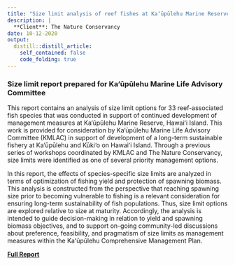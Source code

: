 ```yaml
---
title: "Size limit analysis of reef fishes at Ka‘ūpūlehu Marine Reserve"
description: |
  **Client**: The Nature Conservancy
date: 10-12-2020
output:
  distill::distill_article:
    self_contained: false
    code_folding: true
---
```


### Size limit report prepared for Ka‘ūpūlehu Marine Life Advisory Committee

This report contains an analysis of size limit options for 33 reef-associated fish species that was conducted in support of continued development of management measures at Ka‘ūpūlehu Marine Reserve, Hawaiʻi Island. This work is provided for consideration by Ka‘ūpūlehu Marine Life Advisory Committee (KMLAC) in support of development of a long-term sustainable fishery at Ka‘ūpūlehu and Kūki‘o on Hawaiʻi Island. Through a previous series of workshops coordinated by KMLAC and The Nature Conservancy, size limits were identified as one of several priority management options.

In this report, the effects of species-specific size limits are analyzed in terms of optimization of fishing yield and protection of spawning biomass. This analysis is constructed from the perspective that reaching spawning size prior to becoming vulnerable to fishing is a relevant consideration for ensuring long-term sustainability of fish populations. Thus, size limit options are explored relative to size at maturity. Accordingly, the analysis is intended to guide decision-making in relation to yield and spawning biomass objectives, and to support on-going community-led discussions about preference, feasibility, and pragmatism of size limits as management measures within the Kaʻūpūlehu Comprehensive Management Plan.

[**Full Report**](Size Limit Analysis Report_KMLAC.pdf)

<!-- *** -->

<!-- <div align="left"> <font size="+2"> **Example Code** </font>  -->
<!-- <br> -->
<!-- <div align="left"> <font size="+2"> Spawning Potential Ratio and Yield per Recruit Analyses </font>  -->

<!-- <br> -->

<!-- ```{r setup, include = FALSE} -->
<!-- knitr::opts_chunk$set(echo = FALSE, warning = FALSE, message = FALSE) -->
<!-- ``` -->

<!-- ```{r} -->
<!-- library(tidyverse) -->
<!-- library(here) -->
<!-- library(janitor) -->
<!-- library(LBSPR) -->
<!-- library(dplyr) -->
<!-- library(kableExtra) -->
<!-- library(ggalt) -->
<!-- library(ggrepel) -->
<!-- library(knitr) -->
<!-- library(directlabels) -->
<!-- library(gridExtra) -->
<!-- library(ggplot2) -->
<!-- library(viridis) -->
<!-- library(RColorBrewer) -->

<!-- # Read in CSV -->
<!-- species <- read_csv("Final_Species_List.csv") -->
<!-- ``` -->

<!-- ```{r} -->
<!-- ## LBSPR function -->

<!-- lh_function <- function(row) { -->
<!--   # Create a new LB_pars object for each species -->
<!--   MyPars <- new("LB_pars") -->
<!--   MyPars@Species<-row['species'] -->
<!--   MyPars@Linf <- as.numeric(row['Linf']) -->
<!--   MyPars@L50 <- as.numeric(row['L50']) -->
<!--   MyPars@L95 <- as.numeric(row['L95']) -->
<!--   MyPars@MK <- as.numeric(row['M/K']) -->
<!--   MyPars@BinWidth <- as.numeric(row['BinWidth']) -->
<!--   MyPars@Steepness<-0.99 -->
<!--   MyPars@L_units <- "mm" -->
<!--   MyPars@Walpha <- as.numeric(row['LW_A']) -->
<!--   MyPars@Walpha_units <- "g" -->
<!--   MyPars@Wbeta <- as.numeric(row['LW_B']) -->
<!--   MyPars@FecB <- as.numeric(row['LW_B']) -->
<!--   MyPars@BinMin <- 0 -->
<!--   #Setup place holder values for these parameters, we will change these later -->
<!--   MyPars@SL50 <- as.numeric(row['SL50']) -->
<!--   MyPars@SL95 <- as.numeric(row['SL95']) -->
<!--   MyPars@FM<-1 -->

<!--   return(list(MyPars=MyPars, CurrentLc=as.numeric(row['CurrentLc_mm']))) -->
<!-- } -->

<!-- ``` -->

<!-- ```{r} -->
<!-- ## YPR Function -->
<!-- ypr_function<-function(MyParsList, SL_options, FM_options){ -->
<!--   rw<-NROW(MyParsList) -->
<!--   YPR<-list() -->
<!--   SPR<-list() -->
<!--   EU<-list() -->

<!--   for (k in 1:rw){ -->

<!--     YPR[[k]]<-data.frame() -->
<!--     SPR[[k]]<-data.frame() -->
<!--     EU[[k]]<-list() -->

<!--     # SL filtering -->
<!--     if(!is.na(MyParsList[[k]]$CurrentLc)) { -->
<!--       SL_tmp<-round(c(SL_options*MyParsList[[k]]$MyPars@L50, MyParsList[[k]]$CurrentLc),0) -->
<!--       SL_names<-c(paste0(SL_options, " x Lm"), "Current size limit") -->
<!--     } -->
<!--     if(is.na(MyParsList[[k]]$CurrentLc)) { -->
<!--       SL_tmp<-round(SL_options*MyParsList[[k]]$MyPars@L50,0) -->
<!--       SL_names<-paste0(SL_options, " x Lm") -->
<!--     } -->
<!--     Keep<-c(SL_tmp < 0.95*MyParsList[[k]]$MyPars@Linf) -->
<!--     SL_options_mult<-SL_options[Keep] -->
<!--     SL_options_mm<-SL_tmp[Keep] -->
<!--     SL_names<-SL_names[Keep] -->
<!--     SL_options_inch <- round(SL_options_mm/25.4,1) -->

<!--     #Loop over FM options -->
<!--     for (i in 1:NROW(FM_options)){ -->
<!--       tmpYPR<-data.frame() -->
<!--       tmpSPR<-data.frame() -->
<!--       #loop over Lc options -->
<!--       for (j in 1:NROW(SL_options_mm)){ -->
<!--         tmpPars<-MyParsList[[k]]$MyPars -->
<!--         tmpPars@FM<-FM_options[i] -->
<!--         tmpPars@SL50 <- SL_options_mm[j] -->
<!--         tmpPars@SL95 <- SL_options_mm[j]+1 -->
<!--         tmpSim <- LBSPRsim(tmpPars, verbose=FALSE) -->
<!--         tmpYPR<-rbind(tmpYPR, list(Name=SL_names[j], Lc_mm=SL_options_mm[j], Lc_inch=SL_options_inch[j], Lc_Linf=SL_options_mm[j]/MyParsList[[k]]$MyPars@Linf, FM=FM_options[i], YPR=tmpSim@YPR)) -->
<!--         tmpSPR<-rbind(tmpSPR, list(Name=SL_names[j], Lc_mm=SL_options_mm[j], Lc_inch=SL_options_inch[j], FM=FM_options[i], SPR=tmpSim@SPR)) -->
<!--       } -->
<!--       #Save to master list -->
<!--       YPR[[k]]<-rbind(YPR[[k]], tmpYPR) -->
<!--       SPR[[k]]<-rbind(SPR[[k]], tmpSPR) -->
<!--     } -->
<!--     YPR[[k]]$YPR<-YPR[[k]]$YPR/max(YPR[[k]]$YPR) -->

<!--     #Eumetric analysis -->
<!--     Lc<-seq(0.1*MyParsList[[k]]$MyPars@L50,0.95*MyParsList[[k]]$MyPars@Linf,5) -->
<!--     F_M<-seq(0, 4, 0.1) -->

<!--       #x = seq(0, 1, length.out = nrow(z)), -->
<!--       #y = seq(0, 1, length.out = ncol(z)), -->
<!--       #z -->

<!--     SPR_EU<-matrix(nrow=NROW(F_M), ncol=NROW(Lc)) -->
<!--     YPR_EU<-matrix(nrow=NROW(F_M), ncol=NROW(Lc)) -->
<!--     for (i in 1:NROW(F_M)){ -->
<!--       for (j in 1:NROW(Lc)){ -->
<!--         tmpPars<-MyParsList[[k]]$MyPars -->
<!--         tmpPars@FM<-F_M[i] -->
<!--         tmpPars@SL50 <- Lc[j] -->
<!--         tmpPars@SL95 <-Lc[j]+1 -->
<!--         tmpSim <- LBSPRsim(tmpPars, verbose=FALSE) -->
<!--         SPR_EU[i,j]=tmpSim@SPR -->
<!--         YPR_EU[i,j]=tmpSim@YPR -->
<!--       } -->
<!--     } -->
<!--     x<-which(YPR_EU==max(YPR_EU), arr.ind=TRUE) -->
<!--     YPR_EU<-YPR_EU/YPR_EU[x[1],x[2]] -->
<!--     EU[[k]]$SPR_EU<-SPR_EU -->
<!--     EU[[k]]$YPR_EU<-YPR_EU -->
<!--     EU[[k]]$Lc<-Lc -->
<!--     EU[[k]]$F_M<-F_M -->
<!--     EU[[k]]$L50<-MyParsList[[k]]$MyPars@L50 -->

<!--   } -->
<!--   return(list(YPR=YPR, SPR=SPR, EU=EU)) -->
<!-- } -->
<!-- ``` -->


<!-- ```{r} -->

<!-- ### Conduct analysis -->

<!-- ## Step 1. Set number of species to analyze -->

<!-- # Run whole list -->
<!-- #MyParsList_all<-apply(species, 1, lh_function) -->

<!-- # Run for two species -->
<!-- #MyParsList_two<-apply(species[13:14,], 1, lh_function) -->

<!-- # Set option -->
<!-- #MyParsList <- MyParsList_two -->
<!-- MyParsList<-readRDS("MyParsList.rds") -->


<!-- ## Step 2. Run SL & FM options -->
<!-- SL_options<-c(0.9, 1, 1.1, 1.2, 1.3) -->
<!-- FM_options<-c(1, 2, 3) -->

<!-- ## Step 3. Run analysis function ypr_function -->
<!-- #output<-ypr_function(MyParsList, SL_options, FM_options)  -->
<!-- output<-readRDS("output.rds") -->
<!-- ``` -->



<!-- <div align="left"> <font size="+1"> **Albulidae - Bonefishes** </font>  -->

<!-- <div align="left"> -->

<!-- ```{r, results='asis', include=TRUE, echo=FALSE} -->
<!-- ### Appendix -->

<!-- # Text template for createText function -->
<!-- template <- "#### Species: **%s** -->
<!-- ###### **Hawaiian Name:** %s -->
<!-- ###### **Common Name:** %s -->
<!-- ###### **Family:** %s -->
<!-- ###### **Current Minimum Size Limit:** %s  -->
<!-- ##### Life History Parameters -->
<!-- ###### **L infinity (von Bertalanffy growth parameter):** %s millimeters -->
<!-- ###### **K (von Bertalanffy growth parameter):** %s year^-1 -->
<!-- ###### **t0 (von Bertalanffy growth parameter):** %s -->
<!-- ###### **Length at maturity (inches):** %s inches -->
<!-- ###### **M (natural mortality rate):** %s year^-1 -->
<!-- ###### **Longevity:** %s years -->

<!-- " -->
<!-- # Text template function -->
<!-- createText <- function(fish) { -->

<!--   text <- cat(sprintf(template, fish$species, fish$hawaii_name, fish$common_name, fish$common_family, fish$CurrentLc_in_label, fish$Linf, fish$K, fish$t0, fish$Lm_in, fish$M, fish$LONG)) -->

<!--   return(text) -->
<!-- } -->

<!-- ################################################### -->
<!-- ### Full function to create 2 tables and 4 charts -->

<!--  for (k in 1:2){ -->

<!--    # Text for each species -->
<!--    one_species <- species %>%  -->
<!--      filter(species == MyParsList[[k]]$MyPars@Species) -->

<!--    cat(createText(one_species)) -->

<!-- ###################################################### -->
<!-- ### Tables -->

<!--   # SPR Table -->
<!--   SPR<-output$SPR[[k]] -->
<!--   SPR_wide<-SPR %>%  -->
<!--     pivot_wider(id_cols=c(Name, Lc_mm, Lc_inch), names_from = FM, values_from = SPR) -->
<!--   options(knitr.kable.NA = "") -->
<!--   colnames(SPR_wide)<-c("Option", "mm", "inches", "Low", "Med", "High") -->
<!--   nameSPR<-c(NCOL(SPR_wide)) -->
<!--   names(nameSPR) <- c(paste0(MyParsList[[k]]$MyPars@Species, " - SPR Values")) -->
<!--   namesSub<-c(1,2,(NCOL(SPR_wide)-3)) -->

<!--   print(kable(SPR_wide, align = "llcccc", digits = 3, caption = names(nameSPR)) %>%  -->
<!--     kable_styling(c("condensed", "responsive", "bordered"), -->
<!--                 bootstrap_options = "striped",  -->
<!--                 full_width = F, -->
<!--                 position = "float_left" -->
<!--                   ) %>%  -->
<!--     column_spec(4:6, bold = TRUE) %>%  -->
<!--     add_header_above(c("Minimum Size Limit" = 3, "Fishing Pressure (F/M)" = 3)) %>%  -->
<!--     column_spec(4, border_left = T)) -->

<!--   # YPR Table -->
<!--   ypr_plot <- YPR<-output$YPR[[k]]  -->
<!--   YPR_wide<-YPR %>%  -->
<!--     pivot_wider(id_cols=c(Name, Lc_mm, Lc_inch), names_from = FM, values_from = YPR) -->
<!--   colnames(YPR_wide)<-c("Option", "mm", "inches", "Low", "Med", "High") -->
<!--   options(knitr.kable.NA = "") -->
<!--   nameYPR<-c(NCOL(SPR_wide)) -->
<!--   names(nameYPR)<-c(paste0(MyParsList[[k]]$MyPars@Species, " - YPR Values")) -->
<!--   namesSub<-c(1,2,(NCOL(SPR_wide)-3)) -->

<!--   print(kable(YPR_wide, align = "llcccc", digits = 3, caption = names(nameYPR)) %>%  -->
<!--     kable_styling(c("condensed", "responsive", "bordered"), bootstrap_options = "striped",  -->
<!--                 full_width = F, -->
<!--                 position = "right" -->
<!--                   ) %>%  -->
<!--     column_spec(4:6, bold = TRUE) %>%  -->
<!--     column_spec(4, border_left = T) %>%  -->
<!--     add_header_above(c("Minimum Size Limit" = 3, "Fishing Pressure (F/M)" = 3))) -->

<!-- ######################################################   -->
<!-- ### Contour Plots -->

<!--   EU_grid<-expand.grid(Lc=output$EU[[k]]$Lc/25.4, -->
<!--                        F_M=output$EU[[k]]$F_M) -->
<!--   EU_grid$ypr<-as.vector(t(output$EU[[k]]$YPR_EU)) -->
<!--   EU_grid$spr<-as.vector(t(output$EU[[k]]$SPR_EU)) -->

<!--   # YPR Contour Plot -->
<!-- ypr_plot <- ggplot(EU_grid, aes(x=F_M, y=Lc, z=ypr)) +  -->
<!--     geom_contour_filled(binwidth=0.1, alpha = 0.8) + -->
<!--   scale_fill_brewer(palette = "RdYlGn", labels =c(0, " ", " ", " ", " ", 0.5, " ", " ", " ", " ", 1)) + -->
<!--     geom_hline(yintercept =output$EU[[k]]$L50/25.4, linetype="dashed",  -->
<!--                   color = "black", size=0.7) + -->
<!--   geom_text(size = 3.5, aes(3.1,output$EU[[k]]$L50/25.4,label = "Length at maturity", vjust = -1)) + -->
<!--   theme_light() + -->
<!--     labs(y="Length at Capture (inches)", x = "Relative Fishing Pressure (F/M)", title = names(nameYPR))+ -->
<!--     guides(fill=guide_bins( -->
<!--       title = "YPR Value", -->
<!--       direction = "horizontal", -->
<!--       title.position = "left", -->
<!--       title.vjust = 0.9, -->
<!--       label.position = "bottom", -->
<!--       show.limits = TRUE, -->
<!--       axis = FALSE, -->
<!--       keywidth = unit(5.5, "mm"))) + -->
<!--     theme(panel.grid.major = element_blank(), panel.grid.minor = element_blank(), -->
<!--       panel.background = element_blank(), axis.line = element_line(colour = "black"), -->
<!--       legend.position = "bottom") + -->
<!-- scale_x_continuous(expand = c(0, 0)) + -->
<!--   scale_y_continuous(expand = c(0, 0)) -->

<!-- # SPR Contour Plot -->
<!-- spr_plot <- ggplot(EU_grid, aes(x=F_M, y=Lc, z=spr)) +  -->
<!--     geom_contour_filled(binwidth=0.1, alpha = 0.8) + -->
<!--   scale_fill_brewer(palette = "RdYlGn", labels =c(0, " ", " ", " ", " ", 0.5, " ", " ", " ", " ", 1)) + -->
<!--     geom_hline(yintercept =output$EU[[k]]$L50/25.4, linetype="dashed",  -->
<!--                   color = "black", size=0.7) + -->
<!--   geom_text(size = 3.5, aes(3.1,output$EU[[k]]$L50/25.4,label = "Length at maturity", vjust = -1)) + -->
<!--   theme_light() + -->
<!--     labs(y="Length at Capture (inches)", x = "Relative Fishing Pressure (F/M)", title = names(nameSPR))+ -->
<!--     guides(fill=guide_bins( -->
<!--       title = "SPR Value", -->
<!--       direction = "horizontal", -->
<!--       title.position = "left", -->
<!--       title.vjust = 0.9, -->
<!--       label.position = "bottom", -->
<!--       show.limits = TRUE, -->
<!--       axis = FALSE,  -->
<!--       keywidth = unit(5.5, "mm"))) + -->
<!--     theme(panel.grid.major = element_blank(), panel.grid.minor = element_blank(), -->
<!--       panel.background = element_blank(), axis.line = element_line(colour = "black"), -->
<!--       legend.position = "bottom") + -->
<!-- scale_x_continuous(expand = c(0, 0)) + -->
<!--   scale_y_continuous(expand = c(0, 0)) -->

<!-- # Side by side contour plots -->
<!-- grid.arrange(spr_plot, ypr_plot, nrow = 1) -->

<!-- ########################################## -->
<!-- ### Pareto Plots -->

<!--   # Pareto plots prep -->
<!--   Flevel<-c(0,4) -->
<!--   EU_tmp<-EU_grid %>% -->
<!--             filter(F_M > Flevel[1], -->
<!--                    F_M < Flevel[2]) -->
<!--   values<-c(0, -->
<!--             (output$EU[[k]]$L50/25.4-0.5)/max(EU_tmp$Lc)-0.01, -->
<!--             (output$EU[[k]]$L50/25.4-0.5)/max(EU_tmp$Lc), -->
<!--             (output$EU[[k]]$L50/25.4+0.5)/max(EU_tmp$Lc), -->
<!--             (output$EU[[k]]$L50/25.4+0.5)/max(EU_tmp$Lc)+0.01, -->
<!--             1) -->
<!--   colors<-c("#A50026","#FDAE61","black","#A6D96A","#006837") -->
<!--   pareto_title_one <- c(paste0(MyParsList[[k]]$MyPars@Species)) -->
<!--   pareto_subtitle_one <- c(paste0("SPR-YPR Tradeoffs")) -->
<!--   pareto_title_two <- c(paste0(MyParsList[[k]]$MyPars@Species)) -->
<!--   pareto_subtitle_two <- c(paste0("Size Limit-Fishing Pressure Combinations")) -->

<!--   # Pareto plot - gradient -->
<!--   print(ggplot(EU_tmp, aes(x=ypr, y=spr, colour=Lc)) + -->
<!--     geom_point(alpha = 0.6) + -->
<!--     scale_colour_gradientn( -->
<!--       name="Length at Capture (in)", -->
<!--       colors=colors, -->
<!--       values=values) + -->
<!--     ylim(0,1) + -->
<!--     xlim(0,1) + -->
<!--     labs(y="Spawning Potential Ratio (SPR)", x = "Relative Yield per Recruit (YPR)", title = pareto_title_one, subtitle = pareto_subtitle_one) + -->
<!--     theme(panel.grid.major = element_blank(), panel.grid.minor = element_blank(), -->
<!--       panel.background = element_blank(), axis.line = element_line(colour = "black"), -->
<!--       legend.position = "right")) + -->
<!--     theme_light() -->

<!--   # Pareto point plot prep -->
<!--   dt=data.frame(YPR=output$YPR[[k]]$YPR[output$YPR[[k]]$Name != "Current size limit"], -->
<!--                 SPR=output$SPR[[k]]$SPR[output$SPR[[k]]$Name != "Current size limit"], -->
<!--                 Lc= output$SPR[[k]]$Lc_inch[output$SPR[[k]]$Name != "Current size limit"], -->
<!--                 F_M=factor(output$SPR[[k]]$FM[output$SPR[[k]]$Name != "Current size limit"],labels=c("L", "M", "H"))) -->

<!--   # Pareto Point Plot -->
<!--   print(ggplot() + -->
<!--   geom_point(data=EU_tmp, aes(x=ypr, y=spr), colour="lightgrey", alpha=0.1) + -->
<!--   geom_point(data=dt, aes(x=YPR, y=SPR, colour=Lc)) + -->
<!--   scale_colour_gradientn( -->
<!--     name="Length at Capture (in)", -->
<!--     colors=colors, -->
<!--     values=values, -->
<!--     limits=c(min(EU_tmp$Lc), max(EU_tmp$Lc))) + -->
<!--   geom_label_repel(data=dt, aes(x=YPR, y=SPR, colour=Lc, label = paste0(Lc,F_M)), segment.color = 'black') + -->
<!--   annotate(geom="text", x=0.75, y=0.9, label=paste0("Length at Maturity: ", round(output$EU[[k]]$L50/25.4,1), " inches")) + -->
<!--   labs(y="Spawning Potential Ratio (SPR)", x = "Relative Yield per Recruit (YPR)", title = pareto_title_two, subtitle = pareto_subtitle_two)+ -->
<!--   theme(panel.grid.major = element_blank(), panel.grid.minor = element_blank(), -->
<!--     panel.background = element_blank(), axis.line = element_line(colour = "black"), -->
<!--     legend.position = "right")) + -->
<!--     theme_light() -->

<!-- cat("  \n") -->
<!-- cat("  \n") -->
<!-- cat("  \n") -->

<!-- } -->

<!-- ``` -->
<!-- <br> -->
<!-- <br> -->

<!-- *** -->
